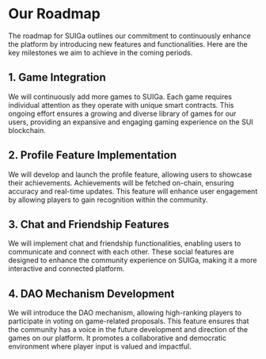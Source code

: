 # Our Roadmap

The roadmap for SUIGa outlines our commitment to continuously enhance the platform by introducing new features and functionalities. Here are the key milestones we aim to achieve in the coming periods.

## 1. Game Integration

We will continuously add more games to SUIGa. Each game requires individual attention as they operate with unique smart contracts. This ongoing effort ensures a growing and diverse library of games for our users, providing an expansive and engaging gaming experience on the SUI blockchain.

## 2. Profile Feature Implementation

We will develop and launch the profile feature, allowing users to showcase their achievements. Achievements will be fetched on-chain, ensuring accuracy and real-time updates. This feature will enhance user engagement by allowing players to gain recognition within the community.

## 3. Chat and Friendship Features

We will implement chat and friendship functionalities, enabling users to communicate and connect with each other. These social features are designed to enhance the community experience on SUIGa, making it a more interactive and connected platform.

## 4. DAO Mechanism Development

We will introduce the DAO mechanism, allowing high-ranking players to participate in voting on game-related proposals. This feature ensures that the community has a voice in the future development and direction of the games on our platform. It promotes a collaborative and democratic environment where player input is valued and impactful.

